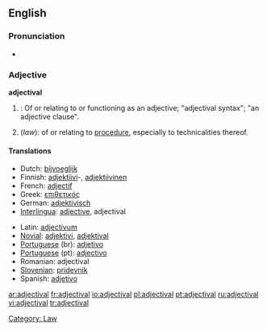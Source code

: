 ==English==

===Pronunciation===
*{{audio|en-us-adjectival.ogg|Audio (US)}}


===Adjective===
'''adjectival'''

# {{grammar}}: Of or relating to or functioning as an adjective; "adjectival syntax"; "an adjective clause".
#(''law''): of or relating to [[procedure]], especially to technicalities thereof.
[[Category: Law]]

====Translations====
{{top}}
*Dutch: [[bijvoeglijk]]
*Finnish: [[adjektiivi]]-, [[adjektiivinen]]
*French: [[adjectif]]
*Greek: [[επιθετικός]]
*German: [[adjektivisch]]
*[[Interlingua]]: [[adjective]], adjectival
{{mid}}
*Latin: [[adjectivum]]
*[[Novial]]: [[adjektivi]], [[adjektival]]
*[[Portuguese]] (br): [[adjetivo]]
*[[Portuguese]] (pt): [[adjectivo]]
*Romanian: adjectival
*[[Slovenian]]: [[pridevnik]]
*Spanish: [[adjetivo]]
{{bottom}}

[[ar:adjectival]]
[[fr:adjectival]]
[[io:adjectival]]
[[pl:adjectival]]
[[pt:adjectival]]
[[ru:adjectival]]
[[vi:adjectival]]
[[tr:adjectival]]